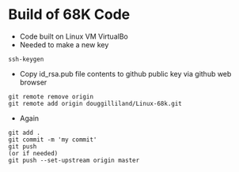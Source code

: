 = Build of 68K Code =

* Code built on Linux VM VirtualBo
* Needed to make a new key
<pre>
ssh-keygen
</pre>
* Copy id_rsa.pub file contents to github public key via github web browser
<pre>
git remote remove origin
git remote add origin douggilliland/Linux-68k.git
</pre>
* Again
<pre>
git add .
git commit -m 'my commit'
git push
(or if needed)
git push --set-upstream origin master
</pre>
